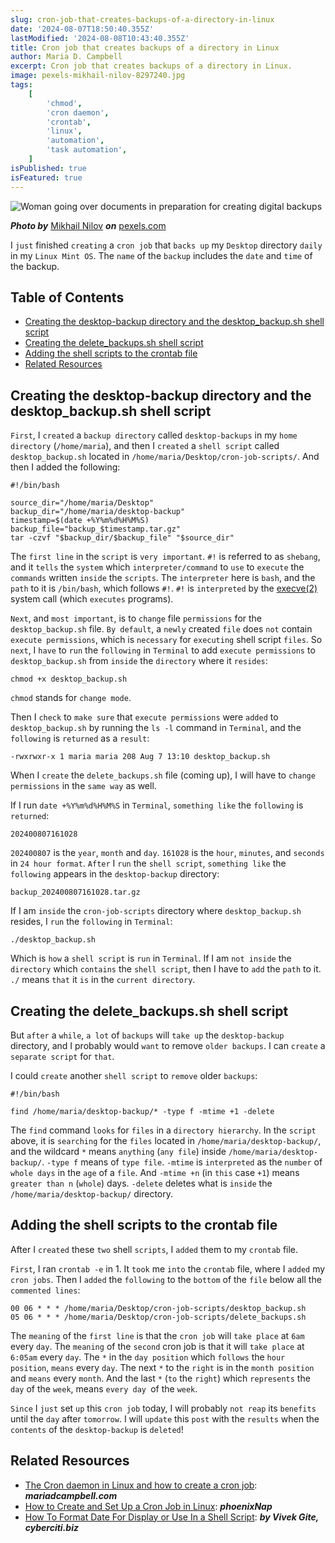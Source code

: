 ```yaml
---
slug: cron-job-that-creates-backups-of-a-directory-in-linux
date: '2024-08-07T18:50:40.355Z'
lastModified: '2024-08-08T10:43:40.355Z'
title: Cron job that creates backups of a directory in Linux
author: Maria D. Campbell
excerpt: Cron job that creates backups of a directory in Linux.
image: pexels-mikhail-nilov-8297240.jpg
tags:
    [
        'chmod',
        'cron daemon',
        'crontab',
        'linux',
        'automation',
        'task automation',
    ]
isPublished: true
isFeatured: true
---
```


![Woman going over documents in preparation for creating digital backups](pexels-mikhail-nilov-8297240.jpg)

**_Photo by_** [Mikhail Nilov](https://www.pexels.com/@mikhail-nilov/) **_on_**
[pexels.com](https://www.pexels.com/photo/an-exhausted-woman-reading-documents-8297240/)

I `just` finished `creating` a `cron job` that `backs up` my `Desktop` directory
`daily` in my `Linux Mint OS`. The `name` of the `backup` includes the `date`
and `time` of the backup.

## Table of Contents

-   [Creating the desktop-backup directory and the desktop_backup.sh shell script](#creating-the-desktop-backup-directory-and-the-desktop-backupsh-shell-script)
-   [Creating the delete_backups.sh shell script](#creating-the-delete-backupssh-shell-script)
-   [Adding the shell scripts to the crontab file](#adding-the-shell-scripts-to-the-crontab-file)
-   [Related Resources](#related-resources)

## Creating the desktop-backup directory and the desktop_backup.sh shell script

`First`, I `created` a `backup directory` called `desktop-backups` in my
`home directory` (`/home/maria`), and then I `created` a `shell script` called
`desktop_backup.sh` located in `/home/maria/Desktop/cron-job-scripts/`. And then
I added the following:

```shell
#!/bin/bash

source_dir="/home/maria/Desktop"
backup_dir="/home/maria/desktop-backup"
timestamp=$(date +%Y%m%d%H%M%S)
backup_file="backup_$timestamp.tar.gz"
tar -czvf "$backup_dir/$backup_file" "$source_dir"
```

The `first line` in the `script` is `very important`. `#!` is referred to as
`shebang`, and it `tells` the `system` which `interpreter/command` to `use` to
`execute` the `commands` written `inside` the `scripts`. The `interpreter` here
is `bash`, and the `path` to it is `/bin/bash`, which follows `#!`. `#!` is
`interpreted` by the [execve(2)](https://linux.die.net/man/2/execve) system call
(which `executes` programs).

`Next`, and `most important`, is to `change` file `permissions` for the
`desktop_backup.sh` file. `By default`, a `newly` created `file` does `not`
contain `execute permissions`, which is `necessary` for `executing` shell script
`files`. So `next`, I `have` to `run` the `following` in `Terminal` to add
`execute permissions` to `desktop_backup.sh` from `inside` the `directory` where
it `resides`:

```shell
chmod +x desktop_backup.sh
```

`chmod` stands for `change mode`.

Then I `check` to `make sure` that `execute permissions` were `added` to
`desktop_backup.sh` by running the `ls -l` command in `Terminal`, and the
`following` is `returned` as a `result`:

```shell
-rwxrwxr-x 1 maria maria 208 Aug 7 13:10 desktop_backup.sh
```

When I `create` the `delete_backups.sh` file (coming up), I will have to
`change permissions` in the `same way` as well.

If I run `date +%Y%m%d%H%M%S` in `Terminal`, `something like` the `following` is
`returned`:

```shell
202400807161028
```

`202400807` is the `year`, `month` and `day`. `161028` is the `hour`, `minutes`,
and `seconds` in `24 hour format`. `After` I `run` the `shell script`,
`something like` the `following` appears in the `desktop-backup` directory:

```shell
backup_202400807161028.tar.gz
```

If I am `inside` the `cron-job-scripts` directory where `desktop_backup.sh`
resides, I `run` the `following` in `Terminal`:

```shell
./desktop_backup.sh
```

Which is `how` a `shell script` is `run` in `Terminal`. If I am `not inside` the
`directory` which `contains` the `shell script`, then I have to `add` the `path`
to it. `./` means `that` it `is` in the `current directory`.

## Creating the delete_backups.sh shell script

But `after` a `while`, `a lot` of `backups` will `take up` the `desktop-backup`
directory, and I probably would `want` to remove `older backups`. I can `create`
a `separate script` for `that`.

I could `create` another `shell script` to `remove` older `backups`:

```shell
#!/bin/bash

find /home/maria/desktop-backup/* -type f -mtime +1 -delete
```

The `find` command `looks` for `files` in a `directory hierarchy`. In the
`script` above, it is `searching` for the `files` located in
`/home/maria/desktop-backup/`, and the wildcard `*` means `anything`
(`any file`) inside `/home/maria/desktop-backup/`. `-type f` means of
`type file`. `-mtime` is `interpreted` as the `number` of `whole days` in the
`age` of a `file`. And `-mtime +n` (in `this` case `+1`) means `greater than n`
(`whole`) days. `-delete` deletes what is `inside` the
`/home/maria/desktop-backup/` directory.

## Adding the shell scripts to the crontab file

After I `created` these `two` shell `scripts`, I `added` them to my `crontab`
file.

`First`, I ran `crontab -e` in 1. It `took` me `into` the `crontab` file, where
I `added` my `cron jobs`. Then I `added` the `following` to the `bottom` of the
`file` below all the `commented lines`:

```shell
00 06 * * * /home/maria/Desktop/cron-job-scripts/desktop_backup.sh
05 06 * * * /home/maria/Desktop/cron-job-scripts/delete_backups.sh
```

The `meaning` of the `first line` is that the `cron job` will `take place` at
`6am` every `day`. The `meaning` of the `second` cron job is that it will
`take place` at `6:05am` every `day`. The `*` in the `day position` which
`follows` the `hour position`, `means` every `day`. The next `*` to the `right`
is in the `month position` and `means` every `month`. And the last `*` (`to` the
`right`) which `represents` the `day` of the `week`, means `every day `of the
`week`.

`Since` I `just` set `up` this `cron job` today, I will probably `not reap` its
`benefits` until the `day` after `tomorrow`. I will `update` this `post` with
the `results` when the `contents` of the `desktop-backup` is `deleted`!

## Related Resources

-   [The Cron daemon in Linux and how to create a cron job](/blog/the-cron-daemon-in-linux-and-how-to-create-a-cron-job):
    **_mariadcampbell.com_**
-   [How to Create and Set Up a Cron Job in Linux](https://phoenixnap.com/kb/set-up-cron-job-linux):
    **_phoenixNap_**
-   [How To Format Date For Display or Use In a Shell Script](https://www.cyberciti.biz/faq/linux-unix-formatting-dates-for-display/):
    **_by Vivek Gite, cyberciti.biz_**
